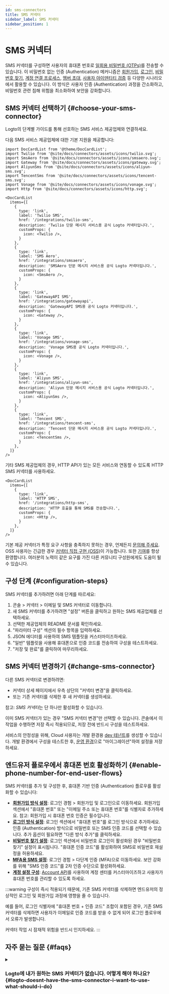 ```yaml
---
id: sms-connectors
title: SMS 커넥터
sidebar_label: SMS 커넥터
sidebar_position: 1
---
```


# SMS 커넥터

SMS 커넥터를 구성하면 사용자의 휴대폰 번호로 [일회용 비밀번호 (OTPs)](https://auth.wiki/otp)를 전송할 수 있습니다. 이 비밀번호 없는 인증 (Authentication) 메커니즘은 [회원가입](/end-user-flows/sign-up-and-sign-in/sign-up), [로그인](/end-user-flows/sign-up-and-sign-in/sign-in), [비밀번호 찾기](/end-user-flows/sign-up-and-sign-in/reset-password), [계정 연결 프로세스](/end-user-flows/sign-up-and-sign-in/social-sign-in#account-linking), [멤버 초대](/end-user-flows/organization-experience/invite-organization-members), [사용자 아이덴티티 검증](/end-user-flows/security-verification) 등 다양한 시나리오에서 활용할 수 있습니다. 이 방식은 사용자 인증 (Authentication) 과정을 간소화하고, 비밀번호 관련 침해 위험을 최소화하여 보안을 강화합니다.

## SMS 커넥터 선택하기 \{#choose-your-sms-connector}

Logto의 단계별 가이드를 통해 선호하는 SMS 서비스 제공업체와 연결하세요.

다음 SMS 서비스 제공업체에 대한 기본 지원을 제공합니다:

```mdx-code-block
import DocCardList from '@theme/DocCardList';
import Twilio from '@site/docs/connectors/assets/icons/twilio.svg';
import SmsAero from '@site/docs/connectors/assets/icons/smsaero.svg';
import Gateway from '@site/docs/connectors/assets/icons/gateway.svg';
import AliyunSms from '@site/docs/connectors/assets/icons/aliyun-sms.svg';
import TencentSms from '@site/docs/connectors/assets/icons/tencent-sms.svg';
import Vonage from '@site/docs/connectors/assets/icons/vonage.svg';
import Http from '@site/docs/connectors/assets/icons/http.svg';

<DocCardList
  items={[
    {
      type: 'link',
      label: 'Twilio SMS',
      href: '/integrations/twilio-sms',
      description: 'Twilio 단문 메시지 서비스용 공식 Logto 커넥터입니다.',
      customProps: {
        icon: <Twilio />,
      }
    },
    {
      type: 'link',
      label: 'SMS Aero',
      href: '/integrations/smsaero',
      description: 'SMSAero 단문 메시지 서비스용 공식 Logto 커넥터입니다.',
      customProps: {
        icon: <SmsAero />,
      }
    },
    {
      type: 'link',
      label: 'GatewayAPI SMS',
      href: '/integrations/gatewayapi',
      description: 'GatewayAPI SMS용 공식 Logto 커넥터입니다.',
      customProps: {
        icon: <Gateway />,
      }
    },
    {
      type: 'link',
      label: 'Vonage SMS',
      href: '/integrations/vonage-sms',
      description: 'Vonage SMS용 공식 Logto 커넥터입니다.',
      customProps: {
        icon: <Vonage />,
      }
    },
    {
      type: 'link',
      label: 'Aliyun SMS',
      href: '/integrations/aliyun-sms',
      description: 'Aliyun 단문 메시지 서비스용 공식 Logto 커넥터입니다.',
      customProps: {
        icon: <AliyunSms />,
      }
    },
    {
      type: 'link',
      label: 'Tencent SMS',
      href: '/integrations/tencent-sms',
      description: 'Tencent 단문 메시지 서비스용 공식 Logto 커넥터입니다.',
      customProps: {
        icon: <TencentSms />,
      }
    },
  ]}
/>
```

기타 SMS 제공업체의 경우, HTTP API가 있는 모든 서비스와 연동할 수 있도록 HTTP SMS 커넥터를 사용하세요.

```mdx-code-block
<DocCardList
  items={[
    {
      type: 'link',
      label: 'HTTP SMS',
      href: '/integrations/http-sms',
      description: 'HTTP 호출을 통해 SMS를 전송합니다.',
      customProps: {
        icon: <Http />,
      }
    },
  ]}
/>
```

기본 제공 커넥터가 특정 요구 사항을 충족하지 못하는 경우, 언제든지 [문의해 주세요](https://feedback.logto.io/roadmap). OSS 사용자는 긴급한 경우 [커넥터 직접 구현 (OSS)](/logto-oss/develop-your-connector/implement-connectors#build-a-passwordless-connector)이 가능합니다. 또한 [기여](/logto-oss/contribution)를 항상 환영합니다. 여러분의 노력이 같은 요구를 가진 다른 커뮤니티 구성원에게도 도움이 될 수 있습니다.

## 구성 단계 \{#configuration-steps}

SMS 커넥터를 추가하려면 아래 단계를 따르세요:

1. <CloudLink to="/connectors/passwordless">콘솔 > 커넥터 > 이메일 및 SMS 커넥터</CloudLink>로
   이동합니다.
2. 새 SMS 커넥터를 추가하려면 "설정" 버튼을 클릭하고 원하는 SMS 제공업체를 선택하세요.
3. 선택한 제공업체의 README 문서를 확인하세요.
4. "파라미터 구성" 섹션의 필수 항목을 입력하세요.
5. JSON 에디터를 사용하여 SMS 템플릿을 커스터마이즈하세요.
6. "일반" 템플릿을 사용해 휴대폰으로 인증 코드를 전송하여 구성을 테스트하세요.
7. "저장 및 완료"를 클릭하여 마무리하세요.

## SMS 커넥터 변경하기 \{#change-sms-connector}

다른 SMS 커넥터로 변경하려면:

- 커넥터 상세 페이지에서 우측 상단의 "커넥터 변경"을 클릭하세요.
- 또는 기존 커넥터를 삭제한 후 새 커넥터를 생성하세요.

참고: *SMS 커넥터*는 단 하나만 활성화할 수 있습니다.

이미 SMS 커넥터가 있는 경우 "SMS 커넥터 변경"만 선택할 수 있습니다. 콘솔에서 이 작업을 수행하면 저장 즉시 적용되므로, 저장 전에 반드시 구성을 테스트하세요.

서비스의 안정성을 위해, Cloud 사용자는 개발 환경용 [dev 테넌트](/logto-cloud/tenant-settings#development)를 생성할 수 있습니다. 개발 환경에서 구성을 테스트한 후, [운영 환경](/logto-cloud/tenant-settings#production)으로 "마이그레이션"하여 설정을 저장하세요.

## 엔드유저 플로우에서 휴대폰 번호 활성화하기 \{#enable-phone-number-for-end-user-flows}

SMS 커넥터를 추가 및 구성한 후, 휴대폰 기반 인증 (Authentication) 플로우를 활성화할 수 있습니다:

- [**회원가입 방식 설정**](/end-user-flows/sign-up-and-sign-in/sign-up): <CloudLink to="/sign-in-experience/sign-up-and-sign-in">로그인 경험 > 회원가입 및 로그인</CloudLink>으로 이동하세요. 회원가입 섹션에서 "휴대폰 번호" 또는 "이메일 주소 또는 휴대폰 번호"를 식별자로 추가하세요. 참고: 회원가입 시 휴대폰 번호 인증은 필수입니다.
- [**로그인 방식 설정**](/end-user-flows/sign-up-and-sign-in/sign-in): 로그인 섹션에서 "휴대폰 번호"를 로그인 방식으로 추가하세요. 인증 (Authentication) 방식으로 비밀번호 또는 SMS 인증 코드를 선택할 수 있습니다. 추가 옵션이 필요하면 "다른 방식 추가"를 클릭하세요.
- [**비밀번호 찾기 설정**](/end-user-flows/sign-up-and-sign-in/reset-password): 로그인 섹션에서 비밀번호 로그인이 활성화된 경우 "비밀번호 찾기" 설정이 표시됩니다. "휴대폰 인증 코드"를 활성화하여 SMS로 비밀번호 재설정을 허용하세요.
- [**MFA용 SMS 설정**](/end-user-flows/mfa/sms-mfa): <CloudLink to="/mfa">로그인 경험 > 다단계 인증 (MFA)</CloudLink>으로 이동하세요. 보안 강화를 위해 "SMS 인증 코드"를 2차 인증 수단으로 활성화하세요.
- [**계정 설정 구성**](/end-user-flows/account-settings/by-account-api#manage-phone): [Account API](/end-user-flows/account-settings/by-account-api)를 사용하여 계정 센터를 커스터마이즈하고 사용자가 휴대폰 번호를 관리할 수 있도록 하세요.

:::warning
구성이 즉시 적용되기 때문에, 기존 SMS 커넥터를 삭제하면 엔드유저의 정상적인 로그인 및 회원가입 과정에 영향을 줄 수 있습니다.

예를 들어, 로그인 식별자에 "휴대폰 번호 + 인증 코드" 조합이 포함된 경우, 기존 SMS 커넥터를 삭제하면 사용자가 이메일로 인증 코드를 받을 수 없게 되어 로그인 플로우에서 오류가 발생합니다.

커넥터 작업 시 잠재적 위험을 반드시 인지하세요.
:::

## 자주 묻는 질문 \{#faqs}

<details>
<summary>

### Logto에 내가 원하는 SMS 커넥터가 없습니다. 어떻게 해야 하나요? \{#logto-doesnt-have-the-sms-connector-i-want-to-use-what-should-i-do}

</summary>

더 많은 커넥터를 계속 개발 중입니다. 추가 옵션이 필요하다면 Discord에서 요구 사항을 알려주시고, [GitHub](https://github.com/logto-io/logto/issues)에 기능 요청을 남겨주세요. 추가 지원이 필요하면 [이메일로 문의](mailto:contact@logto.io)하실 수도 있습니다.

오픈소스 Logto 사용자라면, 손쉽게 확장 가능한 커넥터 생성 방식을 제공하므로, 특정 시나리오에 맞게 [직접 커넥터를 커스터마이즈](/logto-oss/develop-your-connector)할 수 있습니다. 언제든지 Logto에 pull request를 제출해 주시면, 커뮤니티의 다른 분들도 여러분의 작업 혜택을 누릴 수 있습니다.

</details>
